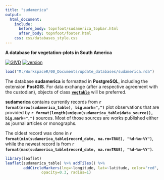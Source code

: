 ---
title: "sudamerica"
output:
  html_document:
    include:
      before_body: topnfoot/sudamerica_topbar.html
      after_body: topnfoot/footer.html
    css: css/databases_style.css
---

**A database for vegetation-plots in South America**

[![GIVD](badges/sudamerica_givd.svg)](http://www.givd.info/ID/SA-CL-001)
[![version](badges/sudamerica_version.svg)](sudamerica.html)


```{r import_sudamerica, echo=FALSE, results="hide"}
load("M:/WorkspaceR/00_Documents/update_databases/sudamerica.rda")
```

The database **sudamerica** is formatted in **PostgreSQL**, including the
extension **PostGIS**.
For data exchange (after a respective agreement with the custodian), objects of
class [**`vegtable`**](https://github.com/kamapu/vegtable) will be preferred.

**sudamerica** contains currently records from
**`r format(nrow(sudamerica_table), big.mark=",")`** plot observations that are
provided by
**`r format(length(unique(sudamerica_table$data_source)), big.mark=",")`**
sources.
Most of those sources are works published either as journal articles or
monographs.

The oldest record was done in
**`r format(min(sudamerica_table$record_date, na.rm=TRUE), "%d-%m-%Y")`**,
while the newest record is from
**`r format(max(sudamerica_table$record_date, na.rm=TRUE), "%d-%m-%Y")`**.

```{r map_sudamerica, echo=FALSE, message=FALSE, out.width="100%"}
library(leaflet)
leaflet(sudamerica_table) %>% addTiles() %>%
		addCircleMarkers(lng=~longitude, lat=~latitude, color="red",
				opacity=0.3, radius=1)
```
